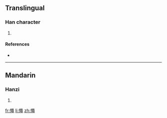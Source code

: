 ==Translingual==

===Han character===
{{Han char|rn=61|rad=心|as=13|sn=16|four=9701<sub>7</sub>|canj=心口X山 (PRXU)}}

# {{defn|Han|sort=心13}}

====References====
* {{Han ref|kx=0404.310|dkj=11293|dj=0744.250|hdz=42360.170|uh=61B4|ud=25012|bh=E97A|bd=59770}}

----

==Mandarin==

===Hanzi===
{{cmn-hanzi|pin=[[shéng]] ([[sheng2]])|wg=sheng<sup>2</sup>}}

# {{defn|Mandarin|sort=心13}}

[[fr:憴]]
[[li:憴]]
[[zh:憴]]